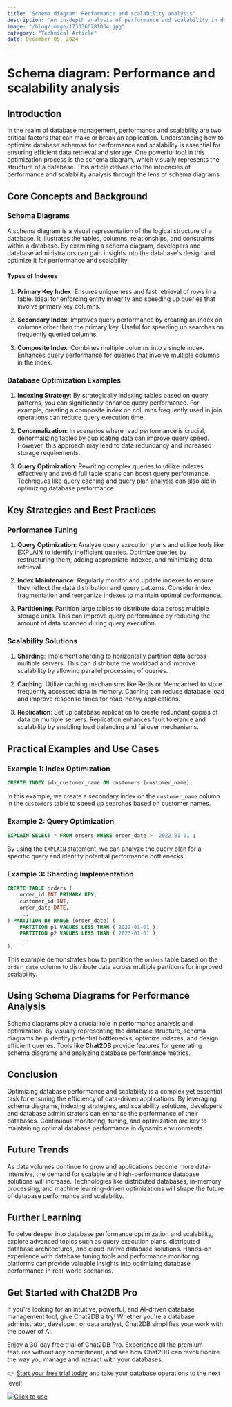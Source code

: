 ```yaml
---
title: "Schema diagram: Performance and scalability analysis"
description: "An in-depth analysis of performance and scalability in database systems with a focus on schema diagrams."
image: "/blog/image/1733366781034.jpg"
category: "Technical Article"
date: December 05, 2024
---
```


# Schema diagram: Performance and scalability analysis

## Introduction

In the realm of database management, performance and scalability are two critical factors that can make or break an application. Understanding how to optimize database schemas for performance and scalability is essential for ensuring efficient data retrieval and storage. One powerful tool in this optimization process is the schema diagram, which visually represents the structure of a database. This article delves into the intricacies of performance and scalability analysis through the lens of schema diagrams.

## Core Concepts and Background

### Schema Diagrams

A schema diagram is a visual representation of the logical structure of a database. It illustrates the tables, columns, relationships, and constraints within a database. By examining a schema diagram, developers and database administrators can gain insights into the database's design and optimize it for performance and scalability.

#### Types of Indexes

1. **Primary Key Index**: Ensures uniqueness and fast retrieval of rows in a table. Ideal for enforcing entity integrity and speeding up queries that involve primary key columns.

2. **Secondary Index**: Improves query performance by creating an index on columns other than the primary key. Useful for speeding up searches on frequently queried columns.

3. **Composite Index**: Combines multiple columns into a single index. Enhances query performance for queries that involve multiple columns in the index.

### Database Optimization Examples

1. **Indexing Strategy**: By strategically indexing tables based on query patterns, you can significantly enhance query performance. For example, creating a composite index on columns frequently used in join operations can reduce query execution time.

2. **Denormalization**: In scenarios where read performance is crucial, denormalizing tables by duplicating data can improve query speed. However, this approach may lead to data redundancy and increased storage requirements.

3. **Query Optimization**: Rewriting complex queries to utilize indexes effectively and avoid full table scans can boost query performance. Techniques like query caching and query plan analysis can also aid in optimizing database performance.

## Key Strategies and Best Practices

### Performance Tuning

1. **Query Optimization**: Analyze query execution plans and utilize tools like EXPLAIN to identify inefficient queries. Optimize queries by restructuring them, adding appropriate indexes, and minimizing data retrieval.

2. **Index Maintenance**: Regularly monitor and update indexes to ensure they reflect the data distribution and query patterns. Consider index fragmentation and reorganize indexes to maintain optimal performance.

3. **Partitioning**: Partition large tables to distribute data across multiple storage units. This can improve query performance by reducing the amount of data scanned during query execution.

### Scalability Solutions

1. **Sharding**: Implement sharding to horizontally partition data across multiple servers. This can distribute the workload and improve scalability by allowing parallel processing of queries.

2. **Caching**: Utilize caching mechanisms like Redis or Memcached to store frequently accessed data in memory. Caching can reduce database load and improve response times for read-heavy applications.

3. **Replication**: Set up database replication to create redundant copies of data on multiple servers. Replication enhances fault tolerance and scalability by enabling load balancing and failover mechanisms.

## Practical Examples and Use Cases

### Example 1: Index Optimization

```sql
CREATE INDEX idx_customer_name ON customers (customer_name);
```

In this example, we create a secondary index on the `customer_name` column in the `customers` table to speed up searches based on customer names.

### Example 2: Query Optimization

```sql
EXPLAIN SELECT * FROM orders WHERE order_date > '2022-01-01';
```

By using the `EXPLAIN` statement, we can analyze the query plan for a specific query and identify potential performance bottlenecks.

### Example 3: Sharding Implementation

```sql
CREATE TABLE orders (
    order_id INT PRIMARY KEY,
    customer_id INT,
    order_date DATE,
    ...
) PARTITION BY RANGE (order_date) (
    PARTITION p1 VALUES LESS THAN ('2022-01-01'),
    PARTITION p2 VALUES LESS THAN ('2023-01-01'),
    ...
);
```

This example demonstrates how to partition the `orders` table based on the `order_date` column to distribute data across multiple partitions for improved scalability.

## Using Schema Diagrams for Performance Analysis

Schema diagrams play a crucial role in performance analysis and optimization. By visually representing the database structure, schema diagrams help identify potential bottlenecks, optimize indexes, and design efficient queries. Tools like **Chat2DB** provide features for generating schema diagrams and analyzing database performance metrics.

## Conclusion

Optimizing database performance and scalability is a complex yet essential task for ensuring the efficiency of data-driven applications. By leveraging schema diagrams, indexing strategies, and scalability solutions, developers and database administrators can enhance the performance of their databases. Continuous monitoring, tuning, and optimization are key to maintaining optimal database performance in dynamic environments.

## Future Trends

As data volumes continue to grow and applications become more data-intensive, the demand for scalable and high-performance database solutions will increase. Technologies like distributed databases, in-memory processing, and machine learning-driven optimizations will shape the future of database performance and scalability.

## Further Learning

To delve deeper into database performance optimization and scalability, explore advanced topics such as query execution plans, distributed database architectures, and cloud-native database solutions. Hands-on experience with database tuning tools and performance monitoring platforms can provide valuable insights into optimizing database performance in real-world scenarios.

## Get Started with Chat2DB Pro

If you're looking for an intuitive, powerful, and AI-driven database management tool, give Chat2DB a try! Whether you're a database administrator, developer, or data analyst, Chat2DB simplifies your work with the power of AI.

Enjoy a 30-day free trial of Chat2DB Pro. Experience all the premium features without any commitment, and see how Chat2DB can revolutionize the way you manage and interact with your databases.

👉 [Start your free trial today](https://chat2db.ai/pricing) and take your database operations to the next level!


[![Click to use](/image/blog/bg/chat2db.jpg)](https://app.chat2db-ai.com/)

